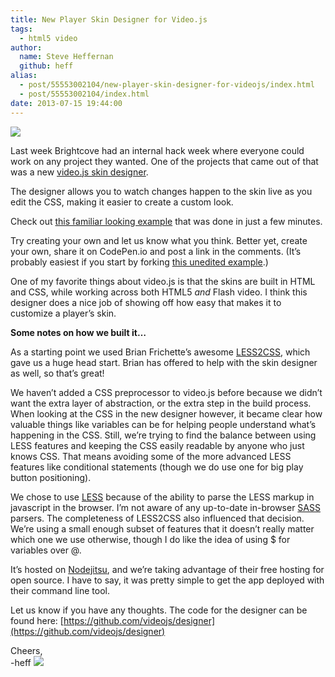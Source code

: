 ```yaml
---
title: New Player Skin Designer for Video.js
tags:
  - html5 video
author:
  name: Steve Heffernan
  github: heff
alias:
  - post/55553002104/new-player-skin-designer-for-videojs/index.html
  - post/55553002104/index.html
date: 2013-07-15 19:44:00
---
```


[![](https://65.media.tumblr.com/e1ce78f8543d5e1fffd65e35cfd41b3e/tumblr_inline_mq1y4zEiqe1qz4rgp.png)](http://designer.videojs.com 'Video Player Skin Designer')

Last week Brightcove had an internal hack week where everyone could work on any project they wanted. One of the projects that came out of that was a new [video.js skin designer](http://designer.videojs.com 'Video Player Skin Designer').

The designer allows you to watch changes happen to the skin live as you edit the CSS, making it easier to create a custom look.

Check out [this familiar looking example](http://codepen.io/heff/pen/wtrHL) that was done in just a few minutes.

Try creating your own and let us know what you think. Better yet, create your own, share it on CodePen.io and post a link in the comments. (It&rsquo;s probably easiest if you start by forking [this unedited example](http://codepen.io/heff/pen/EarCt 'Video.js Default Skin').)

One of my favorite things about video.js is that the skins are built in HTML and CSS, while working across both HTML5 _and_ Flash video. I think this designer does a nice job of showing off how easy that makes it to customize a player&rsquo;s skin.

**Some notes on how we built it&hellip;**

As a starting point we used Brian Frichette&rsquo;s awesome [LESS2CSS](https://github.com/brian-frichette/less-preview/), which gave us a huge head start. Brian has offered to help with the skin designer as well, so that&rsquo;s great!

We haven&rsquo;t added a CSS preprocessor to video.js before because we didn&rsquo;t want the extra layer of abstraction, or the extra step in the build process. When looking at the CSS in the new designer however, it became clear how valuable things like variables can be for helping people understand what&rsquo;s happening in the CSS. Still, we&rsquo;re trying to find the balance between using LESS features and keeping the CSS easily readable by anyone who just knows CSS. That means avoiding some of the more advanced LESS features like conditional statements (though we do use one for big play button positioning).

We chose to use [LESS](http://lesscss.org) because of the ability to parse the LESS markup in javascript in the browser. I&rsquo;m not aware of any up-to-date in-browser [SASS](http://sass-lang.com) parsers. The completeness of LESS2CSS also influenced that decision. We&rsquo;re using a small enough subset of features that it doesn&rsquo;t really matter which one we use otherwise, though I do like the idea of using \$ for variables over @.

It&rsquo;s hosted on [Nodejitsu](https://www.nodejitsu.com), and we&rsquo;re taking advantage of their free hosting for open source. I have to say, it was pretty simple to get the app deployed with their command line tool.

Let us know if you have any thoughts. The code for the designer can be found here: [https://github.com/videojs/designer](https://github.com/videojs/designer)

Cheers,<br />
-heff
![](https://feeds.feedburner.com/~r/video-js/~4/-k5HhU559kM)
